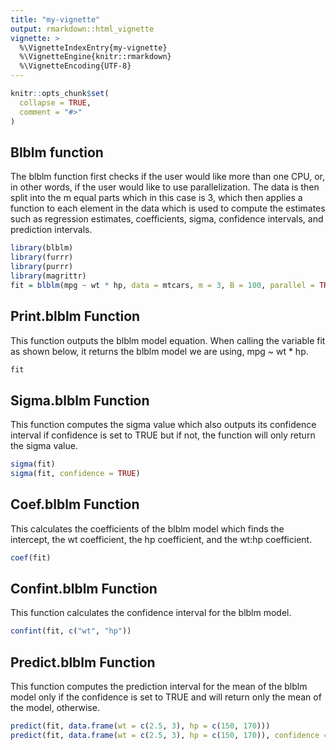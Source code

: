 ```yaml
---
title: "my-vignette"
output: rmarkdown::html_vignette
vignette: >
  %\VignetteIndexEntry{my-vignette}
  %\VignetteEngine{knitr::rmarkdown}
  %\VignetteEncoding{UTF-8}
---
```


```r
knitr::opts_chunk$set(
  collapse = TRUE,
  comment = "#>"
)
```

## Blblm function
The blblm function first checks if the user would like more than one CPU, or, in other words, if the user would like to use parallelization. The data is then split into the m equal parts which in this case is 3, which then applies a function to each element in the data which is used to compute the estimates such as regression estimates, coefficients, sigma, confidence intervals, and prediction intervals.
```r
library(blblm)
library(furrr)
library(purrr)
library(magrittr)
fit = blblm(mpg ~ wt * hp, data = mtcars, m = 3, B = 100, parallel = TRUE)
```

## Print.blblm Function
This function outputs the blblm model equation. When calling the variable fit as shown below, it returns the blblm model we are using, mpg ~ wt * hp.

```r
fit
```

## Sigma.blblm Function
This function computes the sigma value which also outputs its confidence interval if confidence is set to TRUE but if not, the function will only return the sigma value.

```r
sigma(fit)
sigma(fit, confidence = TRUE)
```

## Coef.blblm Function
This calculates the coefficients of the blblm model which finds the intercept, the wt coefficient, the hp coefficient, and the wt:hp coefficient.

```r
coef(fit)
```

## Confint.blblm Function
This function calculates the confidence interval for the blblm model.

```r
confint(fit, c("wt", "hp"))
```

## Predict.blblm Function
This function computes the prediction interval for the mean of the blblm model only if the confidence is set to TRUE and will return only the mean of the model, otherwise.

```r
predict(fit, data.frame(wt = c(2.5, 3), hp = c(150, 170)))
predict(fit, data.frame(wt = c(2.5, 3), hp = c(150, 170)), confidence = TRUE)
```

